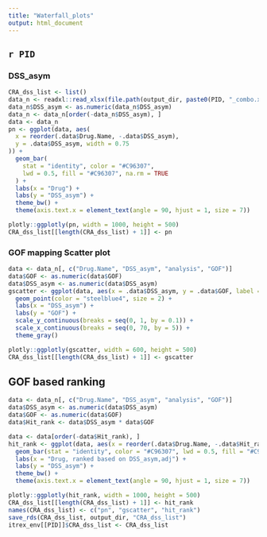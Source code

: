 ```yaml
---
title: "Waterfall_plots"
output: html_document
---
```

## `r PID`

### DSS_asym
```r
CRA_dss_list <- list()
data_n <- readxl::read_xlsx(file.path(output_dir, paste0(PID, "_combo.xlsx")))
data_n$DSS_asym <- as.numeric(data_n$DSS_asym)
data_n <- data_n[order(-data_n$DSS_asym), ]
data <- data_n
pn <- ggplot(data, aes(
  x = reorder(.data$Drug.Name, -.data$DSS_asym),
  y = .data$DSS_asym, width = 0.75
)) +
  geom_bar(
    stat = "identity", color = "#C96307",
    lwd = 0.5, fill = "#C96307", na.rm = TRUE
  ) +
  labs(x = "Drug") +
  labs(y = "DSS_asym") +
  theme_bw() +
  theme(axis.text.x = element_text(angle = 90, hjust = 1, size = 7))

plotly::ggplotly(pn, width = 1000, height = 500)
CRA_dss_list[[length(CRA_dss_list) + 1]] <- pn
```


### GOF mapping Scatter plot 
```r
data <- data_n[, c("Drug.Name", "DSS_asym", "analysis", "GOF")]
data$GOF <- as.numeric(data$GOF)
data$DSS_asym <- as.numeric(data$DSS_asym)
gscatter <- ggplot(data, aes(x = .data$DSS_asym, y = .data$GOF, label = .data$Drug.Name)) +
  geom_point(color = "steelblue4", size = 2) +
  labs(x = "DSS_asym") +
  labs(y = "GOF") +
  scale_y_continuous(breaks = seq(0, 1, by = 0.1)) +
  scale_x_continuous(breaks = seq(0, 70, by = 5)) +
  theme_gray()

plotly::ggplotly(gscatter, width = 600, height = 500)
CRA_dss_list[[length(CRA_dss_list) + 1]] <- gscatter
```


## GOF based ranking
```r
data <- data_n[, c("Drug.Name", "DSS_asym", "analysis", "GOF")]
data$DSS_asym <- as.numeric(data$DSS_asym)
data$GOF <- as.numeric(data$GOF)
data$Hit_rank <- data$DSS_asym * data$GOF

data <- data[order(-data$Hit_rank), ]
hit_rank <- ggplot(data, aes(x = reorder(.data$Drug.Name, -.data$Hit_rank), y = .data$DSS_asym, width = 0.75)) +
  geom_bar(stat = "identity", color = "#C96307", lwd = 0.5, fill = "#C96307", na.rm = TRUE) +
  labs(x = "Drug, ranked based on DSS_asym,adj") +
  labs(y = "DSS_asym") +
  theme_bw() +
  theme(axis.text.x = element_text(angle = 90, hjust = 1, size = 7))

plotly::ggplotly(hit_rank, width = 1000, height = 500)
CRA_dss_list[[length(CRA_dss_list) + 1]] <- hit_rank
names(CRA_dss_list) <- c("pn", "gscatter", "hit_rank")
save_rds(CRA_dss_list, output_dir, "CRA_dss_list")
itrex_env[[PID]]$CRA_dss_list <- CRA_dss_list
```
